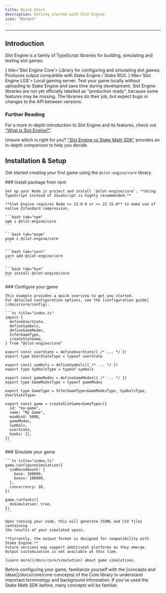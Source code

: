 ```yaml
---
title: Quick Start
description: Getting started with Slot Engine
icon: "Rocket"
---
```


---

## Introduction

Slot Engine is a family of TypeScript libraries for building, simulating and testing slot games.

<Cards>
  <Card icon={<CircuitBoard className="text-fd-primary" />} title='Slot Engine Core'>
  Library for configuring and simulating slot games. Produces output compatible with Stake Engine / Stake RGS.
  </Card>
  <Card icon={<Server className="text-fd-primary" />} title='Slot Engine LGS'>
  Local gaming server. Test your game locally without uploading to Stake Engine and save time during development.
  </Card>
</Cards>

<Callout title="Work in progress" type="warning">
  Slot Engine libraries are not yet officially labelled as "production ready", because some features may be missing.
  The libraries do their job, but expect bugs or changes to the API between versions.
</Callout>

### Further Reading

For a more in-depth introduction to Slot Engine and its features,
check out ["What is Slot Engine?"](/docs/core/what-is-slot-engine).

Unsure which is right for you? ["Slot Engine vs Stake Math SDK"](/docs/core/slot-engine-vs-stake-math-sdk)
provides an in-depth comparison to help you decide.

## Installation & Setup

Get started creating your first game using the `@slot-engine/core` library.

<Steps>
  <Step>
    ### Install package from npm

    Set up your Node.js project and install `@slot-engine/core`. **Using TypeScript instead of JavaScript is highly recommended.**

    **Slot Engine requires Node >= 23.8.0 or >= 22.15.0** to make use of native Zstandard compression.

    ```bash tab="npm"
    npm i @slot-engine/core
    ```

    ```bash tab="pnpm"
    pnpm i @slot-engine/core
    ```

    ```bash tab="yarn"
    yarn add @slot-engine/core
    ```

    ```bash tab="bun"
    bun install @slot-engine/core
    ```
  </Step>
  <Step>
    ### Configure your game

    This example provides a quick overview to get you started.
    For detailed configuration options, see the [configuration guide](/docs/core/config).

    ```ts title="index.ts"
    import {
      defineUserState,
      defineSymbols,
      defineGameModes,
      InferGameType,
      createSlotGame,
    } from "@slot-engine/core"

    export const userState = defineUserState({ /* ... */ })
    export type UserStateType = typeof userState

    export const symbols = defineSymbols({ /* ... */ })
    export type SymbolsType = typeof symbols

    export const gameModes = defineGameModes({ /* ... */ })
    export type GameModesType = typeof gameModes

    export type GameType = InferGameType<GameModesType, SymbolsType, UserStateType>

    export const game = createSlotGame<GameType>({
      id: "my-game",
      name: "My Game",
      maxWinX: 5000,
      gameModes,
      symbols,
      userState,
      hooks: {},
    })
    ```
  </Step>
  <Step>
    ### Simulate your game

    ```ts title="index.ts"
    game.configureSimulation({
      simRunsAmount: {
        base: 100000,
        bonus: 100000,
      },
      concurrency: 16,
    })

    game.runTasks({
      doSimulation: true,
    })
    ```

    Upon running your code, this will generate JSONL and CSV files containing
    the results of your simulated spins.

    **Currently, the output format is designed for compatibility with Stake Engine.**
    Future versions may support additional platforms as they emerge.
    Output customization is not available at this time.

    [Learn more](/docs/core/simulation) about game simulations.
  </Step>
</Steps>

<Callout title="Important">
  Before configuring your game, familiarize yourself with the [concepts and ideas](/docs/core/core-concepts) of the Core library
  to understand important terminology and background information. If you've used the Stake Math SDK before, many concepts will be familiar.
</Callout>
